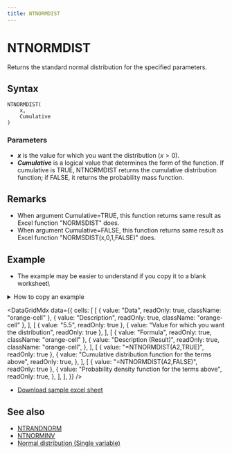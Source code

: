 ```yaml
---
title: NTNORMDIST
---
```



# NTNORMDIST

Returns the standard normal distribution for the specified parameters.

## Syntax

```excel
NTNORMDIST(
    x,
    Cumulative
)
```

### Parameters

- **_x_** is the value for which you want the distribution $(x>0)$.
- **_Cumulative_** is a logical value that determines the form of the function. If cumulative is TRUE, NTNORMDIST returns the cumulative distribution function; if FALSE, it returns the probability mass function.

## Remarks

- When argument Cumulative=TRUE, this function returns same result as Excel function "NORMSDIST" does.
- When argument Cumulative=FALSE, this function returns same result as Excel function "NORMSDIST(x,0,1,FALSE)" does.

## Example

- The example may be easier to understand if you copy it to a blank worksheet\

<details>
  <summary>How to copy an example</summary>

1.  Create a blank workbook or worksheet.
2.  Select the example in the Help topic.

    **Note**  Do not select the row or column headers.

    ![Selecting an example from Help](./../../assets/functions/HowToCopy.png)

    Selecting an example from Help

3.  Press CTRL+C.
4.  In the worksheet, select cell A1, and press CTRL+V.
5.  To switch between viewing the results and viewing the formulas that return the results, press CTRL+` (grave accent), or on the **Tools** menu, point to **Formula Auditing**, and then click **Formula Auditing Mode**.

</details>

<DataGridMdx
  data={{
    cells: [
      [
        { value: "Data", readOnly: true, className: "orange-cell" },
        { value: "Description", readOnly: true, className: "orange-cell" },
      ],
      [
        { value: "5.5", readOnly: true },
        { value: "Value for which you want the distribution", readOnly: true },
      ],
      [
        { value: "Formula", readOnly: true, className: "orange-cell" },
        {
          value: "Description (Result)",
          readOnly: true,
          className: "orange-cell",
        },
      ],
      [
        { value: "=NTNORMDIST(A2,TRUE)", readOnly: true },
        {
          value: "Cumulative distribution function for the terms above",
          readOnly: true,
        },
      ],
      [
        { value: "=NTNORMDIST(A2,FALSE)", readOnly: true },
        {
          value: "Probability density function for the terms above",
          readOnly: true,
        },
      ],
    ],
  }}
/>

- [Download sample excel sheet](./../../assets/NtRand2.zip)

## See also

- [NTRANDNORM](../01-random-numbers/01-single-series/11-ntrandnorm.mdx)
- [NTNORMINV](072-ntnorminv.mdx)
- [Normal distribution (Single variable)](../../05-gallery-of-distributions/normal-distribution-single.mdx)
